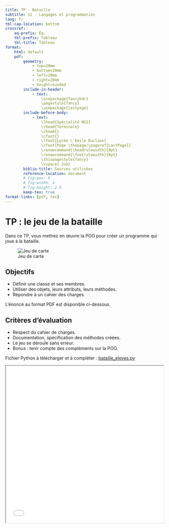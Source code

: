 ```yaml
---
title: TP - Bataille
subtitle: S1 - Langages et programmation
lang: fr
tbl-cap-location: bottom
crossref: 
    eq-prefix: Éq.
    tbl-prefix: Tableau
    tbl-title: Tableau
format:
    html: default
    pdf: 
        geometry:
            - top=20mm
            - bottom=20mm
            - left=20mm
            - right=20mm
            - heightrounded
        include-in-header:
            - text:
                \usepackage{fancyhdr}
                \pagestyle{fancy}
                \usepackage{lastpage}
        include-before-body:
            - text:
                \lhead{Spécialité NSI} 
                \rhead{Terminale}
                \chead{} 
                \cfoot{}
                \lfoot{Lycée \'Emile Duclaux}
                \rfoot{Page \thepage/\pageref{LastPage}}
                \renewcommand{\headrulewidth}{0pt}
                \renewcommand{\footrulewidth}{0pt}
                \thispagestyle{fancy}
                \vspace{-2cm}
        biblio-title: Sources utilisées
        reference-location: document
        # fig-pos: h
        # fig-width: 4
        # fig-height: 2.5
        keep-tex: true
format-links: [pdf, tex]
---
```


# TP : le jeu de la bataille

Dans ce TP, vous mettrez en œuvre la POO pour créer un programme qui joue à la bataille.

![Jeu de carte](card-game.jpg)

::: {.callout-note}
## Objectifs

* Définir une classe et ses membres.
* Utiliser des objets, leurs attributs, leurs méthodes.
* Répondre à un cahier des charges.
:::

L'énoncé au format PDF est disponible ci-dessous.

::: {.callout-warning}
## Critères d'évaluation

* Respect du cahier de charges.
* Documentation, spécification des méthodes créées.
* Le jeu se déroule sans erreur.
* Bonus : tenir compte des compléments sur la POO.
:::

Fichier Python à télécharger et à compléter : [bataille_eleves.py](bataille_eleves.py)

<iframe src="TP_POO.pdf" width="100%" height="500px"> </iframe>
